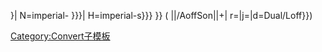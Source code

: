 {{convert/{{{2}}}/AoffSon|{{{1}}}|{{{3}}}|
n=imperial-{{{n}}}|
h=imperial-{{{h|{{{n}}}}}}|
N=imperial-{{{N|{{{n}}} }}}|
H=imperial-{{{h|{{{n}}}s}}}<!--
--endconvert/{2}/AoffSon-->}} (<!--
-->{{convert/{{#ifeq:{{{4}}}|def|{{{o|}}}|{{{4}}}}}<!--endifeq--
-->|{{{1}}}|{{{2}}}/AoffSon|{{{3}}}|{{{s}}}+{{{b}}}|<!--
-->r={{{r}}}|j={{{j}}}|d=Dual/Loff}})<noinclude>
[[Category:Convert子模板]]
</noinclude>